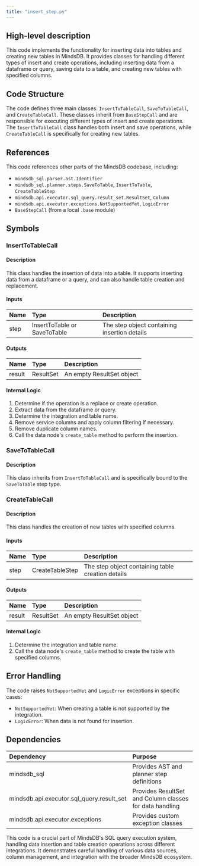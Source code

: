 ```yaml
---
title: "insert_step.py"
---
```


## High-level description
This code implements the functionality for inserting data into tables and creating new tables in MindsDB. It provides classes for handling different types of insert and create operations, including inserting data from a dataframe or query, saving data to a table, and creating new tables with specified columns.

## Code Structure
The code defines three main classes: `InsertToTableCall`, `SaveToTableCall`, and `CreateTableCall`. These classes inherit from `BaseStepCall` and are responsible for executing different types of insert and create operations. The `InsertToTableCall` class handles both insert and save operations, while `CreateTableCall` is specifically for creating new tables.

## References
This code references other parts of the MindsDB codebase, including:
- `mindsdb_sql.parser.ast.Identifier`
- `mindsdb_sql.planner.steps.SaveToTable`, `InsertToTable`, `CreateTableStep`
- `mindsdb.api.executor.sql_query.result_set.ResultSet`, `Column`
- `mindsdb.api.executor.exceptions.NotSupportedYet`, `LogicError`
- `BaseStepCall` (from a local `.base` module)

## Symbols

### InsertToTableCall
#### Description
This class handles the insertion of data into a table. It supports inserting data from a dataframe or a query, and can also handle table creation and replacement.

#### Inputs
| Name | Type | Description |
|:-----|:-----|:------------|
| step | InsertToTable or SaveToTable | The step object containing insertion details |

#### Outputs
| Name | Type | Description |
|:-----|:-----|:------------|
| result | ResultSet | An empty ResultSet object |

#### Internal Logic
1. Determine if the operation is a replace or create operation.
2. Extract data from the dataframe or query.
3. Determine the integration and table name.
4. Remove service columns and apply column filtering if necessary.
5. Remove duplicate column names.
6. Call the data node's `create_table` method to perform the insertion.

### SaveToTableCall
#### Description
This class inherits from `InsertToTableCall` and is specifically bound to the `SaveToTable` step type.

### CreateTableCall
#### Description
This class handles the creation of new tables with specified columns.

#### Inputs
| Name | Type | Description |
|:-----|:-----|:------------|
| step | CreateTableStep | The step object containing table creation details |

#### Outputs
| Name | Type | Description |
|:-----|:-----|:------------|
| result | ResultSet | An empty ResultSet object |

#### Internal Logic
1. Determine the integration and table name.
2. Call the data node's `create_table` method to create the table with specified columns.

## Error Handling
The code raises `NotSupportedYet` and `LogicError` exceptions in specific cases:
- `NotSupportedYet`: When creating a table is not supported by the integration.
- `LogicError`: When data is not found for insertion.

## Dependencies
| Dependency | Purpose |
|:-----------|:--------|
| mindsdb_sql | Provides AST and planner step definitions |
| mindsdb.api.executor.sql_query.result_set | Provides ResultSet and Column classes for data handling |
| mindsdb.api.executor.exceptions | Provides custom exception classes |

This code is a crucial part of MindsDB's SQL query execution system, handling data insertion and table creation operations across different integrations. It demonstrates careful handling of various data sources, column management, and integration with the broader MindsDB ecosystem.